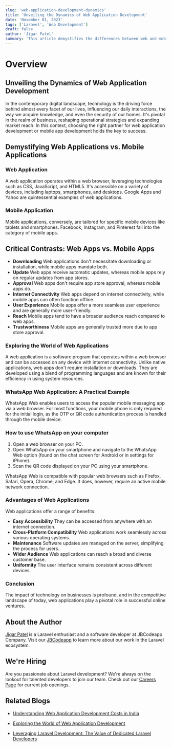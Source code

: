 ```yaml
---
slug: 'web-application-development-dynamics'
title: 'Unveiling the Dynamics of Web Application Development'
date: 'November 01, 2023'
tags: ['Laravel', 'Web Development']
draft: false
author: 'Jigar Patel'
summary: 'This article demystifies the differences between web and mobile applications, focusing on the world of web application development. '
---
```


# Overview

<TOCInline
  toc={props.toc}
  exclude="Overview"
  toHeading={2}
  defaultimage="web-application-development-dynamics"
/>

## Unveiling the Dynamics of Web Application Development

In the contemporary digital landscape, technology is the driving force behind almost every facet of our lives, influencing our daily interactions, the way we acquire knowledge, and even the security of our homes. It's pivotal in the realm of business, reshaping operational strategies and expanding market reach. In this context, choosing the right partner for web application development or mobile app development holds the key to success.

## Demystifying Web Applications vs. Mobile Applications

### **Web Application**

A web application operates within a web browser, leveraging technologies such as CSS, JavaScript, and HTML5. It's accessible on a variety of devices, including laptops, smartphones, and desktops. Google Apps and Yahoo are quintessential examples of web applications.

### **Mobile Application**

Mobile applications, conversely, are tailored for specific mobile devices like tablets and smartphones. Facebook, Instagram, and Pinterest fall into the category of mobile apps.

## Critical Contrasts: Web Apps vs. Mobile Apps

- **Downloading** Web applications don't necessitate downloading or installation, while mobile apps mandate both.
- **Update** Web apps receive automatic updates, whereas mobile apps rely on regular updates from app stores.
- **Approval** Web apps don't require app store approval, whereas mobile apps do.
- **Internet Connectivity** Web apps depend on internet connectivity, while mobile apps can often function offline.
- **User Experience** Mobile apps offer a more seamless user experience and are generally more user-friendly.
- **Reach** Mobile apps tend to have a broader audience reach compared to web apps.
- **Trustworthiness** Mobile apps are generally trusted more due to app store approval.

### Exploring the World of Web Applications

A web application is a software program that operates within a web browser and can be accessed on any device with internet connectivity. Unlike native applications, web apps don't require installation or downloads. They are developed using a blend of programming languages and are known for their efficiency in using system resources.

### WhatsApp Web Application: A Practical Example

WhatsApp Web enables users to access the popular mobile messaging app via a web browser. For most functions, your mobile phone is only required for the initial login, as the OTP or QR code authentication process is handled through the mobile device.

### How to use WhatsApp on your computer

1. Open a web browser on your PC.
2. Open WhatsApp on your smartphone and navigate to the WhatsApp Web option (found on the chat screen for Android or in settings for iPhone).
3. Scan the QR code displayed on your PC using your smartphone.

WhatsApp Web is compatible with popular web browsers such as Firefox, Safari, Opera, Chrome, and Edge. It does, however, require an active mobile network connection.

### Advantages of Web Applications

Web applications offer a range of benefits:

- **Easy Accessibility** They can be accessed from anywhere with an internet connection.
- **Cross-Platform Compatibility** Web applications work seamlessly across various operating systems.
- **Maintenance** Software updates are managed on the server, simplifying the process for users.
- **Wider Audience** Web applications can reach a broad and diverse customer base.
- **Uniformity** The user interface remains consistent across different devices.

### Conclusion

The impact of technology on businesses is profound, and in the competitive landscape of today, web applications play a pivotal role in successful online ventures.

## About the Author

[Jigar Patel](https://expertlaravel.com) is a Laravel enthusiast and a software developer at JBCodeapp Company. Visit our [JBCodeapp](https://jbcodeapp.com) to learn more about our work in the Laravel ecosystem.

## We're Hiring

Are you passionate about Laravel development? We're always on the lookout for talented developers to join our team. Check out our [Careers Page](https://jbcodeapp.com/career) for current job openings.

## Related Blogs

- [Understanding Web Application Development Costs in India](web-application-development-costs-india.mdx)

- [Exploring the World of Web Application Development](web-application-development-exploration.mdx)

- [Leveraging Laravel Development: The Value of Dedicated Laravel Developers](leveraging-laravel-development-dedicated-laravel-developers.mdx)
